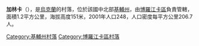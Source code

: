 {{coord|50|40|44|N|29|49|57|E|scale:30000|display=title}}

'''加林卡'''（{{lang-uk|Галинка}}），是[[烏克蘭|烏克蘭]]的村落，位於該國中北部[[基輔州|基輔州]]，由[[博羅江卡區|博羅江卡區]]負責管轄，面積1.2平方公里，海拔高度151米，2001年人口248，人口密度每平方公里206.7人。

{{DEFAULTSORT:Галинка}}
[[Category:基輔州村落|Category:基輔州村落]]
[[Category:博羅江卡區村落|Category:博羅江卡區村落]]


{{Kiev-geo-stub}}